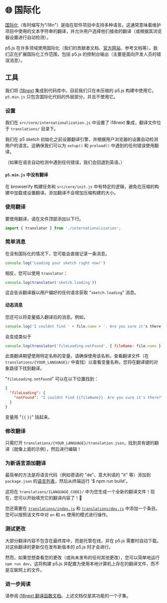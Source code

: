 # 🌐 国际化

[国际化](https://developer.mozilla.org/docs/Glossary/Internationalization_and_localization)（有时缩写为"i18n"）是指在软件项目中支持多种语言。这通常意味着维护项目中使用的文本字符串的翻译，并允许用户选择他们接收的翻译（或根据其浏览器设置进行自动检测）。

p5.js 在许多领域使用国际化（我们的贡献者文档、[官方网站](https://p5js.org)、参考文档等）。我们正在扩展国际化工作范围，包括 p5.js 的控制台输出（主要是面向开发人员的错误消息）。

## 工具

我们将 [i18next](https://www.i18next.com) 集成到代码库中。目前我们只在未压缩的 p5.js 构建中使用它。`p5.min.js` 只包含国际化代码的外层部分，并且不使用它。

### 设置

我们在 `src/core/internationalization.js` 中设置了 i18next 集成，翻译文件位于 `translations/` 目录下。

我们在 p5 sketch 初始化之前设置翻译引擎，并根据用户浏览器的设置自动检测用户的语言。这确保我们可以为 `setup()` 和 `preload()` 中遇到的任何错误使用翻译。

（如果在语言自动检测中遇到任何错误，我们会回退到英语。）

#### `p5.min.js` 中没有翻译

在 browserify 构建任务和 `src/core/init.js` 中有特定的逻辑，避免在压缩的构建中加载或设置翻译。添加翻译不会增加压缩构建的大小。

### 使用翻译

要使用翻译，请在文件顶部添加以下行。

```js
import { translator } from './internationalization';
```

### 简单消息

在没有国际化的情况下，您可能会直接记录一条消息。

```js
console.log('Loading your sketch right now!')
```

相反，您可以使用 `translator`：

```js
console.log(translator('sketch.loading'))
```

这会告诉翻译器以用户偏好的任何语言获取 "`sketch.loading`" 消息。

#### 动态消息

您还可以将变量插入翻译后的消息。例如，

```js
console.log('I couldnt find ' + file.name + '. Are you sure it's there?')
```

会变成类似于

```js
console.log(translator('fileLoading.notFound', { fileName: file.name }))
```

此类翻译期望使用特定名称的变量，请确保使用该名称。查看翻译文件（在 `translations/{YOUR_LANGUAGE}/` 中查找）以查看变量名称。您将在翻译键的对象路径下找到翻译。

"`fileLoading.notFound`" 可以在以下位置找到：

```json
{
  "fileLoading": {
    "notFound": "I couldnt find {{fileName}}. Are you sure it's there?"
  }
}
```

变量用 "`{{` `}}`" 括起来。

### 修改翻译

只需打开 `translations/{YOUR_LANGUAGE}/translation.json`，找到具有键的翻译（就像上面的示例），然后进行编辑！

### 为新语言添加翻译

最简单的方法是将语言代码（例如德语的 "de"、意大利语的 "it" 等）添加到 `package.json` 的[语言列表](https://github.com/processing/p5.js/blob/84bc1f92c89786f48e5d6fd1045feb649b932eea/package.json#L111-L114)，然后从终端运行 '$ npm run build'。

这将在 `translations/{LANGUAGE_CODE}/` 中为您生成一个全新的翻译文件！现在，您可以开始填充它的翻译内容了！🥖

您还需要在 [`translations/index.js`](../translations/index.js) 和 [`translations/dev.js`](../translations/dev.js) 中添加一个条目。您可以按照该文件中对 `en` 和 `es` 使用的模式进行操作。

### 测试更改

大部分翻译内容不包含在最终库中，而是托管在线，并在 p5.js 需要时自动下载。对这些翻译的更新仅在发布新版本的 p5.js 时才会进行。

然而，如果您想查看您的更改（或尚未发布的任何其他更改），您可以简单地运行 `npm run dev`，这将构建 p5.js 并配置为使用本地计算机上存在的翻译文件，而不是互联网上的文件。

### 进一步阅读

请参阅 [i18next 翻译函数文档](https://www.i18next.com/translation-function/essentials)。上述文档仅是其功能的一个子集。
